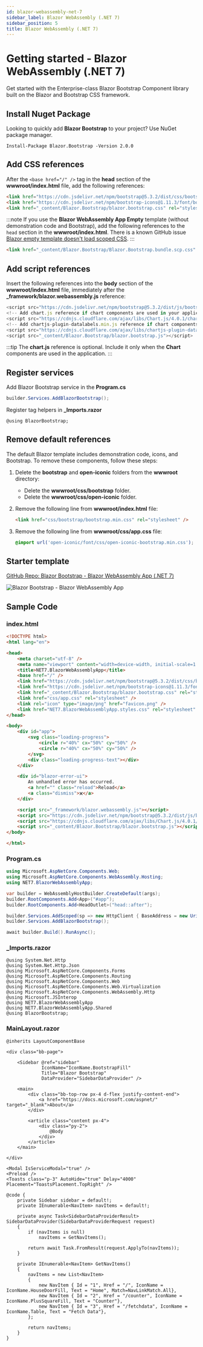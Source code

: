 ```yaml
---
id: blazor-webassembly-net-7
sidebar_label: Blazor WebAssembly (.NET 7)
sidebar_position: 5
title: Blazor WebAssembly (.NET 7)
---
```



# Getting started - Blazor WebAssembly (.NET 7)

Get started with the Enterprise-class Blazor Bootstrap Component library built on the Blazor and Bootstrap CSS framework.

<CarbonAd />

## Install Nuget Package

Looking to quickly add **Blazor Bootstrap** to your project? Use NuGet package manager.

```shell
Install-Package Blazor.Bootstrap -Version 2.0.0
```

## Add CSS references

After the `<base href="/" />` tag in the **head** section of the **wwwroot/index.html** file, add the following references:

```html showLineNumbers
<link href="https://cdn.jsdelivr.net/npm/bootstrap@5.3.2/dist/css/bootstrap.min.css" rel="stylesheet" integrity="sha384-T3c6CoIi6uLrA9TneNEoa7RxnatzjcDSCmG1MXxSR1GAsXEV/Dwwykc2MPK8M2HN" crossorigin="anonymous">
<link href="https://cdn.jsdelivr.net/npm/bootstrap-icons@1.11.3/font/bootstrap-icons.min.css" rel="stylesheet" />
<link href="_content/Blazor.Bootstrap/blazor.bootstrap.css" rel="stylesheet" />
```

:::note
If you use the **Blazor WebAssembly App Empty** template (without demonstration code and Bootstrap), add the following references to the `head` section in the **wwwroot/index.html**. 
There is a known GitHub issue [Blazor empty template doesn't load scoped CSS](https://github.com/dotnet/aspnetcore/issues/43975).
:::

```html showLineNumbers
<link href="_content/Blazor.Bootstrap/Blazor.Bootstrap.bundle.scp.css" rel="stylesheet" />
```

## Add script references

Insert the following references into the **body** section of the **wwwroot/index.html** file, immediately after the **_framework/blazor.webassembly.js** reference:

``` js showLineNumbers
<script src="https://cdn.jsdelivr.net/npm/bootstrap@5.3.2/dist/js/bootstrap.bundle.min.js" integrity="sha384-C6RzsynM9kWDrMNeT87bh95OGNyZPhcTNXj1NW7RuBCsyN/o0jlpcV8Qyq46cDfL" crossorigin="anonymous"></script>
<!-- Add chart.js reference if chart components are used in your application. -->
<script src="https://cdnjs.cloudflare.com/ajax/libs/Chart.js/4.0.1/chart.umd.js" integrity="sha512-gQhCDsnnnUfaRzD8k1L5llCCV6O9HN09zClIzzeJ8OJ9MpGmIlCxm+pdCkqTwqJ4JcjbojFr79rl2F1mzcoLMQ==" crossorigin="anonymous" referrerpolicy="no-referrer"></script>
<!-- Add chartjs-plugin-datalabels.min.js reference if chart components with data label feature is used in your application. -->
<script src="https://cdnjs.cloudflare.com/ajax/libs/chartjs-plugin-datalabels/2.2.0/chartjs-plugin-datalabels.min.js" integrity="sha512-JPcRR8yFa8mmCsfrw4TNte1ZvF1e3+1SdGMslZvmrzDYxS69J7J49vkFL8u6u8PlPJK+H3voElBtUCzaXj+6ig==" crossorigin="anonymous" referrerpolicy="no-referrer"></script>
<script src="_content/Blazor.Bootstrap/blazor.bootstrap.js"></script>
```

:::tip
The **chart.js** reference is optional. Include it only when the **Chart** components are used in the application.
:::

## Register services

Add Blazor Bootstrap service in the **Program.cs**

```cs showLineNumbers
builder.Services.AddBlazorBootstrap();
```

Register tag helpers in **_Imports.razor**

```razor showLineNumbers
@using BlazorBootstrap;
```

## Remove default references

The default Blazor template includes demonstration code, icons, and Bootstrap. To remove these components, follow these steps:

1. Delete the **bootstrap** and **open-iconic** folders from the **wwwroot** directory:

   - Delete the **wwwroot/css/bootstrap** folder.
   - Delete the **wwwroot/css/open-iconic** folder.

1. Remove the following line from **wwwroot/index.html** file:

   ``` html showLineNumbers
   <link href="css/bootstrap/bootstrap.min.css" rel="stylesheet" />
   ```

1. Remove the following line from **wwwroot/css/app.css** file:

   ```css {} showLineNumbers
   @import url('open-iconic/font/css/open-iconic-bootstrap.min.css');
   ```

## Starter template

[GitHub Repo: Blazor Bootstrap - Blazor WebAssembly App (.NET 7)](https://github.com/vikramlearning/blazorbootstrap-starter-templates/tree/master/src/BlazorBootstrap.Templates.Starter/NET7.BlazorWebAssemblyApp)

<img src="https://i.imgur.com/4P8u0HR.png" alt="Blazor Bootstrap - Blazor WebAssembly App" />

## Sample Code

### index.html

```html {9-11,33-35} showLineNumbers
<!DOCTYPE html>
<html lang="en">

<head>
    <meta charset="utf-8" />
    <meta name="viewport" content="width=device-width, initial-scale=1.0, maximum-scale=1.0, user-scalable=no" />
    <title>NET7.BlazorWebAssemblyApp</title>
    <base href="/" />
    <link href="https://cdn.jsdelivr.net/npm/bootstrap@5.3.2/dist/css/bootstrap.min.css" rel="stylesheet" integrity="sha384-T3c6CoIi6uLrA9TneNEoa7RxnatzjcDSCmG1MXxSR1GAsXEV/Dwwykc2MPK8M2HN" crossorigin="anonymous">
    <link href="https://cdn.jsdelivr.net/npm/bootstrap-icons@1.11.3/font/bootstrap-icons.min.css" rel="stylesheet" />
    <link href="_content/Blazor.Bootstrap/blazor.bootstrap.css" rel="stylesheet" />
    <link href="css/app.css" rel="stylesheet" />
    <link rel="icon" type="image/png" href="favicon.png" />
    <link href="NET7.BlazorWebAssemblyApp.styles.css" rel="stylesheet" />
</head>

<body>
    <div id="app">
        <svg class="loading-progress">
            <circle r="40%" cx="50%" cy="50%" />
            <circle r="40%" cx="50%" cy="50%" />
        </svg>
        <div class="loading-progress-text"></div>
    </div>

    <div id="blazor-error-ui">
        An unhandled error has occurred.
        <a href="" class="reload">Reload</a>
        <a class="dismiss">🗙</a>
    </div>

    <script src="_framework/blazor.webassembly.js"></script>
    <script src="https://cdn.jsdelivr.net/npm/bootstrap@5.3.2/dist/js/bootstrap.bundle.min.js" integrity="sha384-C6RzsynM9kWDrMNeT87bh95OGNyZPhcTNXj1NW7RuBCsyN/o0jlpcV8Qyq46cDfL" crossorigin="anonymous"></script>
    <script src="https://cdnjs.cloudflare.com/ajax/libs/Chart.js/4.0.1/chart.umd.js" integrity="sha512-gQhCDsnnnUfaRzD8k1L5llCCV6O9HN09zClIzzeJ8OJ9MpGmIlCxm+pdCkqTwqJ4JcjbojFr79rl2F1mzcoLMQ==" crossorigin="anonymous" referrerpolicy="no-referrer"></script> <!-- Add chart.js reference if Chart components are used in the application. -->
    <script src="_content/Blazor.Bootstrap/blazor.bootstrap.js"></script>
</body>

</html>
```

### Program.cs

```cs {10} showLineNumbers
using Microsoft.AspNetCore.Components.Web;
using Microsoft.AspNetCore.Components.WebAssembly.Hosting;
using NET7.BlazorWebAssemblyApp;

var builder = WebAssemblyHostBuilder.CreateDefault(args);
builder.RootComponents.Add<App>("#app");
builder.RootComponents.Add<HeadOutlet>("head::after");

builder.Services.AddScoped(sp => new HttpClient { BaseAddress = new Uri(builder.HostEnvironment.BaseAddress) });
builder.Services.AddBlazorBootstrap();

await builder.Build().RunAsync();
```

### _Imports.razor

```razor {11} showLineNumbers
@using System.Net.Http
@using System.Net.Http.Json
@using Microsoft.AspNetCore.Components.Forms
@using Microsoft.AspNetCore.Components.Routing
@using Microsoft.AspNetCore.Components.Web
@using Microsoft.AspNetCore.Components.Web.Virtualization
@using Microsoft.AspNetCore.Components.WebAssembly.Http
@using Microsoft.JSInterop
@using NET7.BlazorWebAssemblyApp
@using NET7.BlazorWebAssemblyApp.Shared
@using BlazorBootstrap;
```

### MainLayout.razor

```razor {} showLineNumbers
@inherits LayoutComponentBase

<div class="bb-page">

    <Sidebar @ref="sidebar"
             IconName="IconName.BootstrapFill"
             Title="Blazor Bootstrap"
             DataProvider="SidebarDataProvider" />

    <main>
        <div class="bb-top-row px-4 d-flex justify-content-end">
            <a href="https://docs.microsoft.com/aspnet/" target="_blank">About</a>
        </div>

        <article class="content px-4">
            <div class="py-2">
                @Body
            </div>
        </article>
    </main>

</div>

<Modal IsServiceModal="true" />
<Preload />
<Toasts class="p-3" AutoHide="true" Delay="4000" Placement="ToastsPlacement.TopRight" />

@code {
    private Sidebar sidebar = default!;
    private IEnumerable<NavItem> navItems = default!;

    private async Task<SidebarDataProviderResult> SidebarDataProvider(SidebarDataProviderRequest request)
    {
        if (navItems is null)
            navItems = GetNavItems();

        return await Task.FromResult(request.ApplyTo(navItems));
    }

    private IEnumerable<NavItem> GetNavItems()
    {
        navItems = new List<NavItem>
        {
            new NavItem { Id = "1", Href = "/", IconName = IconName.HouseDoorFill, Text = "Home", Match=NavLinkMatch.All},
            new NavItem { Id = "2", Href = "/counter", IconName = IconName.PlusSquareFill, Text = "Counter"},
            new NavItem { Id = "3", Href = "/fetchdata", IconName = IconName.Table, Text = "Fetch Data"},
        };

        return navItems;
    }
}
```
